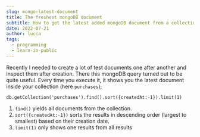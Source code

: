 ```yaml
---
slug: mongo-latest-document
title: The freshest mongoDB document
subtitle: How to get the latest added mongoDB document from a collection
date: 2022-07-21
author: lucca
tags:
  - programming
  - learn-in-public
---
```


Recently I needed to create a lot of test documents one after another and inspect them after creation.
There this mongoDB query turned out to be quite useful.
Every time you execute it, it shows you the latest document inside your collection (here `purchases`);

```mongodb
db.getCollection('purchases').find().sort({createdAt:-1}).limit(1)
```

1. `find()` yields all documents from the collection.
2. `sort({createdAt:-1})` sorts the results in descending order (largest to smallest) based on their creation date.
3. `limit(1)` only shows one results from all results
